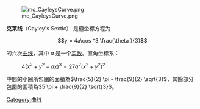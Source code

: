 [[File:mc_CayleysCurve.png|right]]

'''克莱线'''（Cayley's Sextic） 是極坐標方程为

:<math>y = 4a\cos ^3 \frac{\theta }{3}</math>

的六次[[曲线|曲线]]，其中 ''a'' 是一个[[实数|实数]]。直角坐標系：

: <math>4(x^2+y^2-ax)^3 = 27a^2(x^2+y^2)^2</math>

中間的小圈所包圍的面積為<math>\frac{5}{2} \pi - \frac{9}{2} \sqrt{3}</math>，其餘部分包圍的面積為<math>5 \pi + \frac{9}{2} \sqrt{3}</math>。

{{mathstub}}

[[Category:曲线|Category:曲线]]